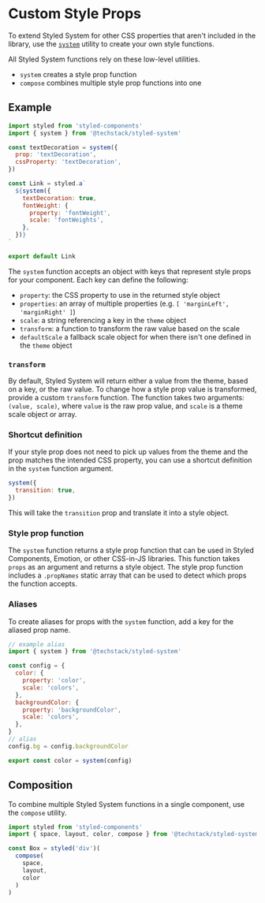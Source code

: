 # Custom Style Props

To extend Styled System for other CSS properties that aren't included in the library,
use the [`system`](/api#system) utility to create your own style functions.

All Styled System functions rely on these low-level utilities.

- `system` creates a style prop function
- `compose` combines multiple style prop functions into one

## Example

```jsx
import styled from 'styled-components'
import { system } from '@techstack/styled-system'

const textDecoration = system({
  prop: 'textDecoration',
  cssProperty: 'textDecoration',
})

const Link = styled.a`
  ${system({
    textDecoration: true,
    fontWeight: {
      property: 'fontWeight',
      scale: 'fontWeights',
    },
  })}
`

export default Link
```

The `system` function accepts an object with keys that represent style props for your component.
Each key can define the following:

- `property`: the CSS property to use in the returned style object
- `properties`: an array of multiple properties (e.g. `[ 'marginLeft', 'marginRight' ]`)
- `scale`: a string referencing a key in the `theme` object
- `transform`: a function to transform the raw value based on the scale
- `defaultScale` a fallback scale object for when there isn't one defined in the `theme` object

### `transform`

By default, Styled System will return either a value from the theme, based on a key, or the raw value.
To change how a style prop value is transformed, provide a custom `transform` function.
The function takes two arguments: `(value, scale)`, where `value` is the raw prop value, and `scale` is a theme scale object or array.

### Shortcut definition

If your style prop does not need to pick up values from the theme and the prop matches the intended CSS property, you can use a shortcut definition in the `system` function argument.

```js
system({
  transition: true,
})
```

This will take the `transition` prop and translate it into a style object.

### Style prop function

The `system` function returns a style prop function that can be used in Styled Components, Emotion, or other CSS-in-JS libraries.
This function takes `props` as an argument and returns a style object.
The style prop function includes a `.propNames` static array that can be used to detect which props the function accepts.

### Aliases

To create aliases for props with the `system` function, add a key for the aliased prop name.

```js
// example alias
import { system } from '@techstack/styled-system'

const config = {
  color: {
    property: 'color',
    scale: 'colors',
  },
  backgroundColor: {
    property: 'backgroundColor',
    scale: 'colors',
  },
}
// alias
config.bg = config.backgroundColor

export const color = system(config)
```

## Composition

To combine multiple Styled System functions in a single component, use the `compose` utility.

```js
import styled from 'styled-components'
import { space, layout, color, compose } from '@techstack/styled-system'

const Box = styled('div')(
  compose(
    space,
    layout,
    color
  )
)
```